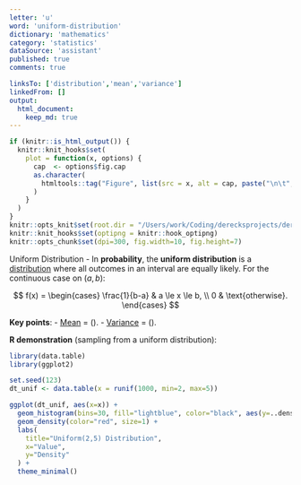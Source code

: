 ```yaml
---
letter: 'u'
word: 'uniform-distribution'
dictionary: 'mathematics'
category: 'statistics'
dataSource: 'assistant'
published: true
comments: true

linksTo: ['distribution','mean','variance']
linkedFrom: []
output:
  html_document:
    keep_md: true
---
```


```r
if (knitr::is_html_output()) {
  knitr::knit_hooks$set(
    plot = function(x, options) {
      cap  <- options$fig.cap
      as.character(
        htmltools::tag("Figure", list(src = x, alt = cap, paste("\n\t", cap, "\n", sep="")))
      )
    }
  )
}
knitr::opts_knit$set(root.dir = "/Users/work/Coding/derecksprojects/derecksnotes.com-playground/derecksnotes.com/client/src/app/dictionaries/mathematics/definitions")
knitr::knit_hooks$set(optipng = knitr::hook_optipng)
knitr::opts_chunk$set(dpi=300, fig.width=10, fig.height=7)
```

<a id="uniform-distribution">Uniform Distribution</a> - In **probability**, the **uniform distribution** is a [distribution](#distribution) where all outcomes in an interval are equally likely. For the continuous case on $(a, b)$:

$$
f(x) = \begin{cases}
\frac{1}{b-a} & a \le x \le b, \\
0 & \text{otherwise}.
\end{cases}
$$

**Key points**:
- [Mean](#mean) = \(\frac{a+b}{2}\).
- [Variance](#variance) = \(\frac{(b-a)^2}{12}\).

**R demonstration** (sampling from a uniform distribution):

```r
library(data.table)
library(ggplot2)

set.seed(123)
dt_unif <- data.table(x = runif(1000, min=2, max=5))

ggplot(dt_unif, aes(x=x)) +
  geom_histogram(bins=30, fill="lightblue", color="black", aes(y=..density..)) +
  geom_density(color="red", size=1) +
  labs(
    title="Uniform(2,5) Distribution",
    x="Value",
    y="Density"
  ) +
  theme_minimal()
```
